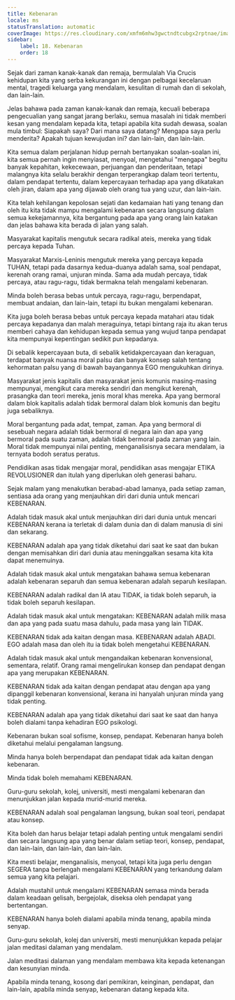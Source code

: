 ```yaml
---
title: Kebenaran
locale: ms
statusTranslation: automatic
coverImage: https://res.cloudinary.com/xmfm6mhw3gwctndtcubgx2rptnae/image/upload/v1740337243/small_cover_educacion_fundamental_a051170f1c.webp
sidebar:
    label: 18. Kebenaran
    order: 18
---
```

Sejak dari zaman kanak-kanak dan remaja, bermulalah Via Crucis kehidupan kita yang serba kekurangan ini dengan pelbagai kecelaruan mental, tragedi keluarga yang mendalam, kesulitan di rumah dan di sekolah, dan lain-lain.

Jelas bahawa pada zaman kanak-kanak dan remaja, kecuali beberapa pengecualian yang sangat jarang berlaku, semua masalah ini tidak memberi kesan yang mendalam kepada kita, tetapi apabila kita sudah dewasa, soalan mula timbul: Siapakah saya? Dari mana saya datang? Mengapa saya perlu menderita? Apakah tujuan kewujudan ini? dan lain-lain, dan lain-lain.

Kita semua dalam perjalanan hidup pernah bertanyakan soalan-soalan ini, kita semua pernah ingin menyiasat, menyoal, mengetahui "mengapa" begitu banyak kepahitan, kekecewaan, perjuangan dan penderitaan, tetapi malangnya kita selalu berakhir dengan terperangkap dalam teori tertentu, dalam pendapat tertentu, dalam kepercayaan terhadap apa yang dikatakan oleh jiran, dalam apa yang dijawab oleh orang tua yang uzur, dan lain-lain.

Kita telah kehilangan kepolosan sejati dan kedamaian hati yang tenang dan oleh itu kita tidak mampu mengalami kebenaran secara langsung dalam semua kekejamannya, kita bergantung pada apa yang orang lain katakan dan jelas bahawa kita berada di jalan yang salah.

Masyarakat kapitalis mengutuk secara radikal ateis, mereka yang tidak percaya kepada Tuhan.

Masyarakat Marxis-Leninis mengutuk mereka yang percaya kepada TUHAN, tetapi pada dasarnya kedua-duanya adalah sama, soal pendapat, kerenah orang ramai, unjuran minda. Sama ada mudah percaya, tidak percaya, atau ragu-ragu, tidak bermakna telah mengalami kebenaran.

Minda boleh berasa bebas untuk percaya, ragu-ragu, berpendapat, membuat andaian, dan lain-lain, tetapi itu bukan mengalami kebenaran.

Kita juga boleh berasa bebas untuk percaya kepada matahari atau tidak percaya kepadanya dan malah meraguinya, tetapi bintang raja itu akan terus memberi cahaya dan kehidupan kepada semua yang wujud tanpa pendapat kita mempunyai kepentingan sedikit pun kepadanya.

Di sebalik kepercayaan buta, di sebalik ketidakpercayaan dan keraguan, terdapat banyak nuansa moral palsu dan banyak konsep salah tentang kehormatan palsu yang di bawah bayangannya EGO mengukuhkan dirinya.

Masyarakat jenis kapitalis dan masyarakat jenis komunis masing-masing mempunyai, mengikut cara mereka sendiri dan mengikut kerenah, prasangka dan teori mereka, jenis moral khas mereka. Apa yang bermoral dalam blok kapitalis adalah tidak bermoral dalam blok komunis dan begitu juga sebaliknya.

Moral bergantung pada adat, tempat, zaman. Apa yang bermoral di sesebuah negara adalah tidak bermoral di negara lain dan apa yang bermoral pada suatu zaman, adalah tidak bermoral pada zaman yang lain. Moral tidak mempunyai nilai penting, menganalisisnya secara mendalam, ia ternyata bodoh seratus peratus.

Pendidikan asas tidak mengajar moral, pendidikan asas mengajar ETIKA REVOLUSIONER dan itulah yang diperlukan oleh generasi baharu.

Sejak malam yang menakutkan berabad-abad lamanya, pada setiap zaman, sentiasa ada orang yang menjauhkan diri dari dunia untuk mencari KEBENARAN.

Adalah tidak masuk akal untuk menjauhkan diri dari dunia untuk mencari KEBENARAN kerana ia terletak di dalam dunia dan di dalam manusia di sini dan sekarang.

KEBENARAN adalah apa yang tidak diketahui dari saat ke saat dan bukan dengan memisahkan diri dari dunia atau meninggalkan sesama kita kita dapat menemuinya.

Adalah tidak masuk akal untuk mengatakan bahawa semua kebenaran adalah kebenaran separuh dan semua kebenaran adalah separuh kesilapan.

KEBENARAN adalah radikal dan IA atau TIDAK, ia tidak boleh separuh, ia tidak boleh separuh kesilapan.

Adalah tidak masuk akal untuk mengatakan: KEBENARAN adalah milik masa dan apa yang pada suatu masa dahulu, pada masa yang lain TIDAK.

KEBENARAN tidak ada kaitan dengan masa. KEBENARAN adalah ABADI. EGO adalah masa dan oleh itu ia tidak boleh mengetahui KEBENARAN.

Adalah tidak masuk akal untuk mengandaikan kebenaran konvensional, sementara, relatif. Orang ramai mengelirukan konsep dan pendapat dengan apa yang merupakan KEBENARAN.

KEBENARAN tidak ada kaitan dengan pendapat atau dengan apa yang dipanggil kebenaran konvensional, kerana ini hanyalah unjuran minda yang tidak penting.

KEBENARAN adalah apa yang tidak diketahui dari saat ke saat dan hanya boleh dialami tanpa kehadiran EGO psikologi.

Kebenaran bukan soal sofisme, konsep, pendapat. Kebenaran hanya boleh diketahui melalui pengalaman langsung.

Minda hanya boleh berpendapat dan pendapat tidak ada kaitan dengan kebenaran.

Minda tidak boleh memahami KEBENARAN.

Guru-guru sekolah, kolej, universiti, mesti mengalami kebenaran dan menunjukkan jalan kepada murid-murid mereka.

KEBENARAN adalah soal pengalaman langsung, bukan soal teori, pendapat atau konsep.

Kita boleh dan harus belajar tetapi adalah penting untuk mengalami sendiri dan secara langsung apa yang benar dalam setiap teori, konsep, pendapat, dan lain-lain, dan lain-lain, dan lain-lain.

Kita mesti belajar, menganalisis, menyoal, tetapi kita juga perlu dengan SEGERA tanpa berlengah mengalami KEBENARAN yang terkandung dalam semua yang kita pelajari.

Adalah mustahil untuk mengalami KEBENARAN semasa minda berada dalam keadaan gelisah, bergejolak, diseksa oleh pendapat yang bertentangan.

KEBENARAN hanya boleh dialami apabila minda tenang, apabila minda senyap.

Guru-guru sekolah, kolej dan universiti, mesti menunjukkan kepada pelajar jalan meditasi dalaman yang mendalam.

Jalan meditasi dalaman yang mendalam membawa kita kepada ketenangan dan kesunyian minda.

Apabila minda tenang, kosong dari pemikiran, keinginan, pendapat, dan lain-lain, apabila minda senyap, kebenaran datang kepada kita.

